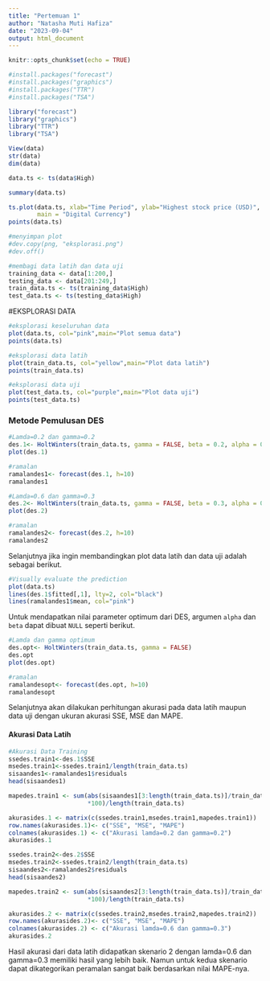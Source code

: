 ```yaml
---
title: "Pertemuan 1"
author: "Natasha Muti Hafiza"
date: "2023-09-04"
output: html_document
---
```


```r
knitr::opts_chunk$set(echo = TRUE)
```

```r
#install.packages("forecast")
#install.packages("graphics")
#install.packages("TTR")
#install.packages("TSA")
```

```r
library("forecast")
library("graphics")
library("TTR")
library("TSA")
```

```r
View(data)
str(data)
dim(data)
```

```r
data.ts <- ts(data$High)
```

```r
summary(data.ts)
```

```r
ts.plot(data.ts, xlab="Time Period", ylab="Highest stock price (USD)", 
        main = "Digital Currency")
points(data.ts)
```

```r
#menyimpan plot
#dev.copy(png, "eksplorasi.png")
#dev.off()
```

```r
#membagi data latih dan data uji
training_data <- data[1:200,]
testing_data <- data[201:249,]
train_data.ts <- ts(training_data$High)
test_data.ts <- ts(testing_data$High)
```

#EKSPLORASI DATA
```r
#eksplorasi keseluruhan data
plot(data.ts, col="pink",main="Plot semua data")
points(data.ts)

#eksplorasi data latih
plot(train_data.ts, col="yellow",main="Plot data latih")
points(train_data.ts)

#eksplorasi data uji
plot(test_data.ts, col="purple",main="Plot data uji")
points(test_data.ts)
```


### Metode Pemulusan DES

```r
#Lamda=0.2 dan gamma=0.2
des.1<- HoltWinters(train_data.ts, gamma = FALSE, beta = 0.2, alpha = 0.2)
plot(des.1)

#ramalan
ramalandes1<- forecast(des.1, h=10)
ramalandes1

#Lamda=0.6 dan gamma=0.3
des.2<- HoltWinters(train_data.ts, gamma = FALSE, beta = 0.3, alpha = 0.6)
plot(des.2)

#ramalan
ramalandes2<- forecast(des.2, h=10)
ramalandes2
```

Selanjutnya jika ingin membandingkan plot data latih dan data uji adalah sebagai berikut.

```r
#Visually evaluate the prediction
plot(data.ts)
lines(des.1$fitted[,1], lty=2, col="black")
lines(ramalandes1$mean, col="pink")
```

Untuk mendapatkan nilai parameter optimum dari DES, argumen `alpha` dan `beta` dapat dibuat `NULL` seperti berikut.

```r
#Lamda dan gamma optimum
des.opt<- HoltWinters(train_data.ts, gamma = FALSE)
des.opt
plot(des.opt)

#ramalan
ramalandesopt<- forecast(des.opt, h=10)
ramalandesopt
```

Selanjutnya akan dilakukan perhitungan akurasi pada data latih maupun data uji dengan ukuran akurasi SSE, MSE dan MAPE.

#### Akurasi Data Latih

```r
#Akurasi Data Training
ssedes.train1<-des.1$SSE
msedes.train1<-ssedes.train1/length(train_data.ts)
sisaandes1<-ramalandes1$residuals
head(sisaandes1)

mapedes.train1 <- sum(abs(sisaandes1[3:length(train_data.ts)]/train_data.ts[3:length(train_data.ts)])
                      *100)/length(train_data.ts)

akurasides.1 <- matrix(c(ssedes.train1,msedes.train1,mapedes.train1))
row.names(akurasides.1)<- c("SSE", "MSE", "MAPE")
colnames(akurasides.1) <- c("Akurasi lamda=0.2 dan gamma=0.2")
akurasides.1

ssedes.train2<-des.2$SSE
msedes.train2<-ssedes.train2/length(train_data.ts)
sisaandes2<-ramalandes2$residuals
head(sisaandes2)

mapedes.train2 <- sum(abs(sisaandes2[3:length(train_data.ts)]/train_data.ts[3:length(train_data.ts)])
                      *100)/length(train_data.ts)

akurasides.2 <- matrix(c(ssedes.train2,msedes.train2,mapedes.train2))
row.names(akurasides.2)<- c("SSE", "MSE", "MAPE")
colnames(akurasides.2) <- c("Akurasi lamda=0.6 dan gamma=0.3")
akurasides.2
```

Hasil akurasi dari data latih didapatkan skenario 2 dengan lamda=0.6 dan gamma=0.3 memiliki hasil yang lebih baik. Namun untuk kedua skenario dapat dikategorikan peramalan sangat baik berdasarkan nilai MAPE-nya.